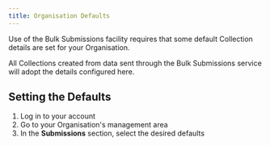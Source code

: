 ```yaml
---
title: Organisation Defaults
---
```



Use of the Bulk Submissions facility requires that some default Collection details are set for your Organisation.

All Collections created from data sent through the Bulk Submissions service will adopt the details configured here.

## Setting the Defaults

<DifferentThemesAlert />

1. Log in to your account
   <ImageBox alt="Log in Menu Item" src="/i/menu/menu_login.png" />
1. Go to your Organisation's management area
   <ImageBox
     alt="Organisation Management Menu Item"
     src="/i/menu/menu_manage-org.png"
   />
1. In the **Submissions** section, select the desired defaults
   <ImageBox
     alt="Submissions Organisation Defaults"
     src="/i/submissions/org-defaults.png"
   />
